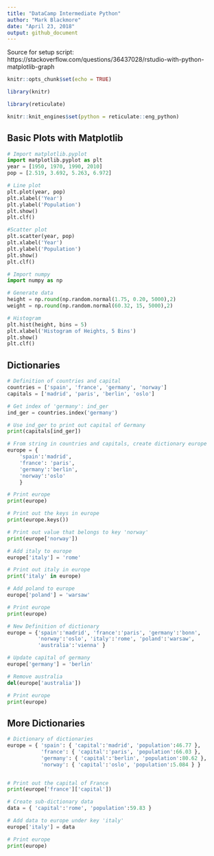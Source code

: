 ```yaml
---
title: "DataCamp Intermediate Python"
author: "Mark Blackmore"
date: "April 23, 2018"
output: github_document
---
```


Source for setup script:
https://stackoverflow.com/questions/36437028/rstudio-with-python-matplotlib-graph

```r
knitr::opts_chunk$set(echo = TRUE)

library(knitr)

library(reticulate)

knitr::knit_engines$set(python = reticulate::eng_python)

```

## Basic Plots with Matplotlib

```python
# Import matplotlib.pyplot
import matplotlib.pyplot as plt
year = [1950, 1970, 1990, 2010]
pop = [2.519, 3.692, 5.263, 6.972]

# Line plot
plt.plot(year, pop)
plt.xlabel('Year')
plt.ylabel('Population')
plt.show()
plt.clf()

#Scatter plot
plt.scatter(year, pop)
plt.xlabel('Year')
plt.ylabel('Population')
plt.show()
plt.clf()

# Import numpy
import numpy as np

# Generate data
height = np.round(np.random.normal(1.75, 0.20, 5000),2)
weight = np.round(np.random.normal(60.32, 15, 5000),2)

# Histogram
plt.hist(height, bins = 5)
plt.xlabel('Histogram of Heights, 5 Bins')
plt.show()
plt.clf()

```

## Dictionaries

```python

# Definition of countries and capital
countries = ['spain', 'france', 'germany', 'norway']
capitals = ['madrid', 'paris', 'berlin', 'oslo']

# Get index of 'germany': ind_ger
ind_ger = countries.index('germany')

# Use ind_ger to print out capital of Germany
print(capitals[ind_ger])

# From string in countries and capitals, create dictionary europe
europe = {
    'spain':'madrid',
    'france': 'paris',
    'germany':'berlin',
    'norway':'oslo'
    }

# Print europe
print(europe)

# Print out the keys in europe
print(europe.keys())

# Print out value that belongs to key 'norway'
print(europe['norway'])

# Add italy to europe
europe['italy'] = 'rome'

# Print out italy in europe
print('italy' in europe)

# Add poland to europe
europe['poland'] = 'warsaw'

# Print europe
print(europe)

# New Definition of dictionary
europe = {'spain':'madrid', 'france':'paris', 'germany':'bonn',
          'norway':'oslo', 'italy':'rome', 'poland':'warsaw',
          'australia':'vienna' }

# Update capital of germany
europe['germany'] = 'berlin'

# Remove australia
del(europe['australia'])

# Print europe
print(europe)

```

## More Dictionaries

```python

# Dictionary of dictionaries
europe = { 'spain': { 'capital':'madrid', 'population':46.77 },
           'france': { 'capital':'paris', 'population':66.03 },
           'germany': { 'capital':'berlin', 'population':80.62 },
           'norway': { 'capital':'oslo', 'population':5.084 } }


# Print out the capital of France
print(europe['france']['capital'])

# Create sub-dictionary data
data = { 'capital':'rome', 'population':59.83 }

# Add data to europe under key 'italy'
europe['italy'] = data

# Print europe
print(europe)



```